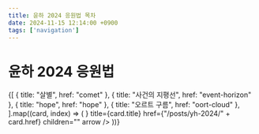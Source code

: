 ```yaml
---
title: 윤하 2024 응원법 목차
date: 2024-11-15 12:14:00 +0900
tags: ['navigation']
---
```



# 윤하 2024 응원법

<Cards>
	{[
		{ title: "살별", href: "comet" },
		{ title: "사건의 지평선", href: "event-horizon" },
		{ title: "hope", href: "hope" },
		{ title: "오르트 구름", href: "oort-cloud" },
	].map((card, index) => (
		<Cards.Card
			key={index}
			icon={<NextraIcon name="music" />}
			title={card.title}
			href={"/posts/yh-2024/" + card.href}
			children=""
			arrow
		/>
	))}
</Cards>